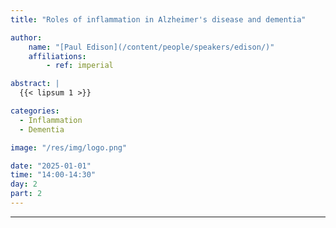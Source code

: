 ```yaml
---
title: "Roles of inflammation in Alzheimer's disease and dementia"

author:
    name: "[Paul Edison](/content/people/speakers/edison/)"
    affiliations:
        - ref: imperial

abstract: |
  {{< lipsum 1 >}}

categories:
  - Inflammation
  - Dementia

image: "/res/img/logo.png"

date: "2025-01-01"
time: "14:00-14:30"
day: 2
part: 2
---
```


***

<object data="/res/quarto.pdf" type="application/pdf" width="100%" height="600">
</object> 